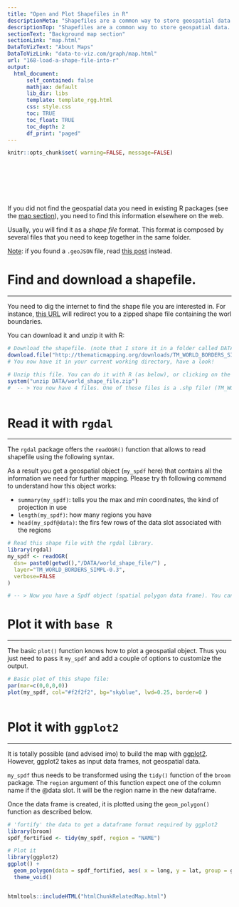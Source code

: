```yaml
---
title: "Open and Plot Shapefiles in R"
descriptionMeta: "Shapefiles are a common way to store geospatial data. This post explains how to read it with R and the rgdal package, and how to plot it in base R or with ggplot2."
descriptionTop: "Shapefiles are a common way to store geospatial data. This post explains how to read it with `R` and the `rgdal` package, and how to plot it in base `R` or with `ggplot2`."
sectionText: "Background map section"
sectionLink: "map.html"
DataToVizText: "About Maps"
DataToVizLink: "data-to-viz.com/graph/map.html"
url: "168-load-a-shape-file-into-r"
output:
  html_document:
      self_contained: false    
      mathjax: default
      lib_dir: libs
      template: template_rgg.html
      css: style.css
      toc: TRUE
      toc_float: TRUE
      toc_depth: 2
      df_print: "paged"
---
```



```r
knitr::opts_chunk$set( warning=FALSE, message=FALSE)
```

<div class="container" style="padding-top: 80px">




If you did not find the geospatial data you need in existing R packages (see the [map section](maps.html)), you need to find this information elsewhere on the web. 

Usually, you will find it as a *shape file* format. This format is composed by several files that you need to keep together in the same folder.

<u>Note</u>: if you found a `.geoJSON` file, read [this post](325-background-map-from-geojson-format-in-r.html) instead.


# Find and download a shapefile.
***

You need to dig the internet to find the shape file you are interested in. For instance, [this URL](http://thematicmapping.org/downloads/world_borders.php) will redirect you to a zipped shape file containing the worl boundaries.

You can download it and unzip it with R:

```r
# Download the shapefile. (note that I store it in a folder called DATA. You have to change that if needed.)
download.file("http://thematicmapping.org/downloads/TM_WORLD_BORDERS_SIMPL-0.3.zip" , destfile="DATA/world_shape_file.zip")
# You now have it in your current working directory, have a look!

# Unzip this file. You can do it with R (as below), or clicking on the object you downloaded.
system("unzip DATA/world_shape_file.zip")
#  -- > You now have 4 files. One of these files is a .shp file! (TM_WORLD_BORDERS_SIMPL-0.3.shp)
 
```










# Read it with `rgdal`
***

The `rgdal` package offers the `readOGR()` function that allows to read shapefile using the following syntax. 

As a result you get a geospatial object (`my_spdf` here) that contains all the information we need for further mapping. Please try th following command to understand how this object works:

- `summary(my_spdf)`: tells you the max and min coordinates, the kind of projection in use
- `length(my_spdf)`: how many regions you have
- `head(my_spdf@data)`: the firs few rows of the data slot associated with the regions

```r
# Read this shape file with the rgdal library. 
library(rgdal)
my_spdf <- readOGR( 
  dsn= paste0(getwd(),"/DATA/world_shape_file/") , 
  layer="TM_WORLD_BORDERS_SIMPL-0.3",
  verbose=FALSE
)

# -- > Now you have a Spdf object (spatial polygon data frame). You can start doing maps!
```

# Plot it with `base R`
***

<div class = "row">

<div class = "col-md-6  col-sm-12 align-self-center">

The basic `plot()` function knows how to plot a geospatial object. Thus you just need to pass it `my_spdf` and add a couple of options to customize the output.

</div>


<div class = "col-md-6  col-sm-12">

```r
# Basic plot of this shape file:
par(mar=c(0,0,0,0))
plot(my_spdf, col="#f2f2f2", bg="skyblue", lwd=0.25, border=0 )
```
</div>
</div>

```r
```













# Plot it with `ggplot2`
***

<div class = "row">

<div class = "col-md-6  col-sm-12 align-self-center">

It is totally possible (and advised imo) to build the map with [ggplot2](ggplot2-package.html). However, ggplot2 takes as input data frames, not geospatial data.

`my_spdf` thus needs to be transformed using the `tidy()` function of the `broom` package. The `region` argument of this function expect one of the column name if the @data slot. It will be the region name in the new dataframe.

Once the data frame is created, it is plotted using the `geom_polygon()` function as described below.

</div>


<div class = "col-md-6  col-sm-12">

```r
# 'fortify' the data to get a dataframe format required by ggplot2
library(broom)
spdf_fortified <- tidy(my_spdf, region = "NAME")

# Plot it
library(ggplot2)
ggplot() +
  geom_polygon(data = spdf_fortified, aes( x = long, y = lat, group = group), fill="#69b3a2", color="white") +
  theme_void() 
```
</div>
</div>

```r
```











<!-- Close container -->
</div>




```r
htmltools::includeHTML("htmlChunkRelatedMap.html")
```
